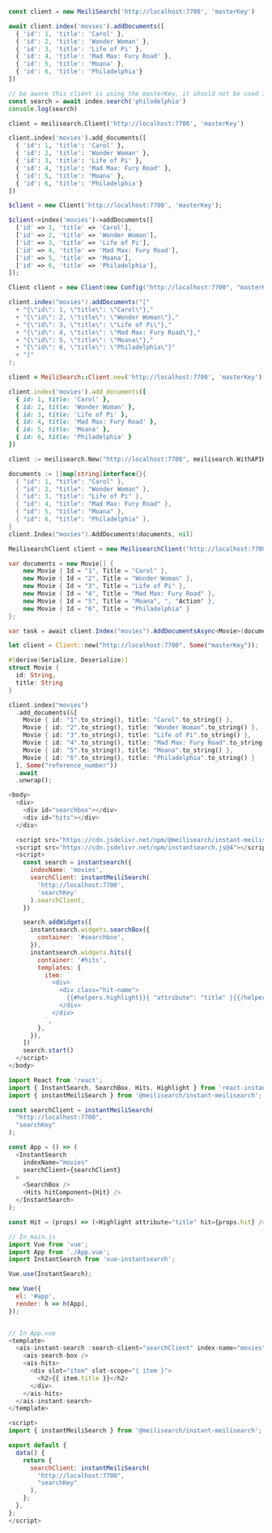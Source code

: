 <CodeGroup>

```javascript JS
const client = new MeiliSearch('http://localhost:7700', 'masterKey')

await client.index('movies').addDocuments([
  { 'id': 1, 'title': 'Carol' },
  { 'id': 2, 'title': 'Wonder Woman' },
  { 'id': 3, 'title': 'Life of Pi' },
  { 'id': 4, 'title': 'Mad Max: Fury Road' },
  { 'id': 5, 'title': 'Moana' },
  { 'id': 6, 'title': 'Philadelphia'}
])

// be aware this client is using the masterKey, it should not be used in front end
const search = await index.search('philodelphia')
console.log(search)
```

```python Python
client = meilisearch.Client('http://localhost:7700', 'masterKey')

client.index('movies').add_documents([
  { 'id': 1, 'title': 'Carol' },
  { 'id': 2, 'title': 'Wonder Woman' },
  { 'id': 3, 'title': 'Life of Pi' },
  { 'id': 4, 'title': 'Mad Max: Fury Road' },
  { 'id': 5, 'title': 'Moana' },
  { 'id': 6, 'title': 'Philadelphia'}
])
```

```php PHP
$client = new Client('http://localhost:7700', 'masterKey');

$client->index('movies')->addDocuments([
  ['id' => 1, 'title' => 'Carol'],
  ['id' => 2, 'title' => 'Wonder Woman'],
  ['id' => 3, 'title' => 'Life of Pi'],
  ['id' => 4, 'title' => 'Mad Max: Fury Road'],
  ['id' => 5, 'title' => 'Moana'],
  ['id' => 6, 'title' => 'Philadelphia'],
]);
```

```java Java
Client client = new Client(new Config("http://localhost:7700", "masterKey"));

client.index("movies").addDocuments("["
  + "{\"id\": 1, \"title\": \"Carol\"},"
  + "{\"id\": 2, \"title\": \"Wonder Woman\"},"
  + "{\"id\": 3, \"title\": \"Life of Pi\"},"
  + "{\"id\": 4, \"title\": \"Mad Max: Fury Road\"},"
  + "{\"id\": 5, \"title\": \"Moana\"},"
  + "{\"id\": 6, \"title\": \"Philadelphia\"}"
  + "]"
);
```

```ruby Ruby
client = MeiliSearch::Client.new('http://localhost:7700', 'masterKey')

client.index('movies').add_documents([
  { id: 1, title: 'Carol' },
  { id: 2, title: 'Wonder Woman' },
  { id: 3, title: 'Life of Pi' },
  { id: 4, title: 'Mad Max: Fury Road' },
  { id: 5, title: 'Moana' },
  { id: 6, title: 'Philadelphia' }
])
```

```go Go
client := meilisearch.New("http://localhost:7700", meilisearch.WithAPIKey("masterKey"))

documents := []map[string]interface{}{
  { "id": 1, "title": "Carol" },
  { "id": 2, "title": "Wonder Woman" },
  { "id": 3, "title": "Life of Pi" },
  { "id": 4, "title": "Mad Max: Fury Road" },
  { "id": 5, "title": "Moana" },
  { "id": 6, "title": "Philadelphia" },
}
client.Index("movies").AddDocuments(documents, nil)
```

```csharp C#
MeilisearchClient client = new MeilisearchClient("http://localhost:7700", "masterKey");

var documents = new Movie[] {
    new Movie { Id = "1", Title = "Carol" },
    new Movie { Id = "2", Title = "Wonder Woman" },
    new Movie { Id = "3", Title = "Life of Pi" },
    new Movie { Id = "4", Title = "Mad Max: Fury Road" },
    new Movie { Id = "5", Title = "Moana", ", "Action" },
    new Movie { Id = "6", Title = "Philadelphia" }
};

var task = await client.Index("movies").AddDocumentsAsync<Movie>(documents);
```

```rust Rust
let client = Client::new("http://localhost:7700", Some("masterKey"));

#[derive(Serialize, Deserialize)]
struct Movie {
  id: String,
  title: String
}

client.index("movies")
  .add_documents(&[
    Movie { id: "1".to_string(), title: "Carol".to_string() },
    Movie { id: "2".to_string(), title: "Wonder Woman".to_string() },
    Movie { id: "3".to_string(), title: "Life of Pi".to_string() },
    Movie { id: "4".to_string(), title: "Mad Max: Fury Road".to_string() },
    Movie { id: "5".to_string(), title: "Moana".to_string() },
    Movie { id: "6".to_string(), title: "Philadelphia".to_string() }
  ], Some("reference_number"))
  .await
  .unwrap();
```

```javascript Vanilla JS
<body>
  <div>
    <div id="searchbox"></div>
    <div id="hits"></div>
  </div>

  <script src="https://cdn.jsdelivr.net/npm/@meilisearch/instant-meilisearch/dist/instant-meilisearch.umd.min.js"></script>
  <script src="https://cdn.jsdelivr.net/npm/instantsearch.js@4"></script>
  <script>
    const search = instantsearch({
      indexName: 'movies',
      searchClient: instantMeiliSearch(
        'http://localhost:7700',
        'searchKey'
      ).searchClient,
    })

    search.addWidgets([
      instantsearch.widgets.searchBox({
        container: '#searchbox',
      }),
      instantsearch.widgets.hits({
        container: '#hits',
        templates: {
          item: `
            <div>
              <div class="hit-name">
                {{#helpers.highlight}}{ "attribute": "title" }{{/helpers.highlight}}
              </div>
            </div>
          `,
        },
      }),
    ])
    search.start()
  </script>
</body>
```

```javascript React
import React from 'react';
import { InstantSearch, SearchBox, Hits, Highlight } from 'react-instantsearch-dom';
import { instantMeiliSearch } from '@meilisearch/instant-meilisearch';

const searchClient = instantMeiliSearch(
  "http://localhost:7700",
  "searchKey"
);

const App = () => (
  <InstantSearch
    indexName="movies"
    searchClient={searchClient}
  >
    <SearchBox />
    <Hits hitComponent={Hit} />
  </InstantSearch>
);

const Hit = (props) => (<Highlight attribute="title" hit={props.hit} />);
```

```javascript Vue.js
// In main.js
import Vue from 'vue';
import App from './App.vue';
import InstantSearch from 'vue-instantsearch';

Vue.use(InstantSearch);

new Vue({
  el: '#app',
  render: h => h(App),
});


// In App.vue
<template>
  <ais-instant-search :search-client="searchClient" index-name="movies">
    <ais-search-box />
    <ais-hits>
      <div slot="item" slot-scope="{ item }">
        <h2>{{ item.title }}</h2>
      </div>
    </ais-hits>
  </ais-instant-search>
</template>

<script>
import { instantMeiliSearch } from '@meilisearch/instant-meilisearch';

export default {
  data() {
    return {
      searchClient: instantMeiliSearch(
        "http://localhost:7700",
        "searchKey"
      ),
    };
  },
};
</script>
```
</CodeGroup>